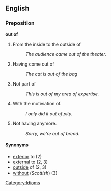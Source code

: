 ==English==
===Preposition===
'''out of'''

# From the inside to the outside of
#: ''The audience came out of the theater.''
# Having come out of
#:''The cat is out of the bag''
# Not part of
#: ''This is out of my area of expertise.''
# With the motiviation of.
#: ''I only did it out of pity.''
# Not having anymore.
#: ''Sorry, we're out of bread.''

====Synonyms====
*[[exterior]] to (2)
*[[external]] to (2, 3)
*[[outside]] of (2, 3)
*[[without]] (''Scottish'') (3)

[[Category:Idioms]]